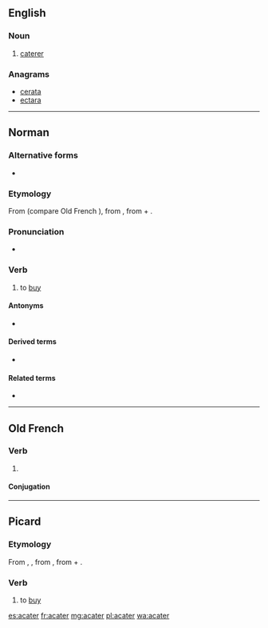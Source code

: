 ==English==

===Noun===
{{en-noun}}

# {{label|en|obsolete}} [[caterer]]

===Anagrams===
* [[cerata#English|cerata]]
* [[ectara#English|ectara]]

----

==Norman==

===Alternative forms===
* {{l|nrf|acataer}} {{qualifier|continental Normandy}}

===Etymology===
From {{inh|nrf|ONF.|acater}} (compare Old French {{m|fro|achater}}), from {{inh|nrf|VL.|*accaptāre}}, from {{inh|nrf|la|ad}} + {{m|la|capto|captō, captāre}}.

===Pronunciation===
* {{audio|Jer-acater.ogg|Audio (Jersey)|lang=nrf}}

===Verb===
{{nrf-verb}}

# {{label|nrf|Jersey}} to [[buy]]

====Antonyms====
* {{l|nrf|vendre||to sell}}

====Derived terms====
* {{l|nrf|acateux||buyer}}

====Related terms====
* {{l|nrf|acat||purchase}}

----

==Old French==

===Verb===
{{head|fro|verb}}

# {{label|fro|Picardy}} {{alternative form of|achater|lang=fro}}

====Conjugation====
{{fro-conj-er}}

----

==Picard==

===Etymology===
From {{etyl|fro|pcd}} {{m|fro|acater}}, {{m|fro|achater}}, from {{etyl|VL.|pcd}} {{m|la|*accaptāre}}, from {{etyl|la|pcd}} {{m|la|ad}} + {{m|la|capto|captō, captāre}}.

===Verb===
{{head|pcd|verb}}

# to [[buy]]

[[es:acater]]
[[fr:acater]]
[[mg:acater]]
[[pl:acater]]
[[wa:acater]]